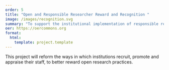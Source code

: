 ```yaml
---
order: 5
title: "Open and Responsible Researcher Reward and Recognition "
image: /images/recognition.svg
summary: "To support the institutional implementation of responsible researcher assessment policies and procedures"
oer: https://oercommons.org
format:
  html:
    template: project.template
---
```


This project will reform the ways in which institutions recruit, promote and appraise their staff, to better reward open research practices.